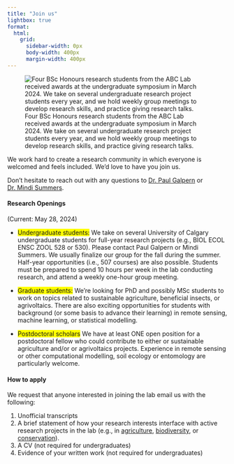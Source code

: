```yaml
---
title: "Join us"
lightbox: true
format:
  html:
    grid:
      sidebar-width: 0px
      body-width: 400px
      margin-width: 400px
---
```

::: {.column-margin}
![Four BSc Honours research students from the ABC Lab received awards at the undergraduate symposium in March 2024. We take on several undergraduate research project students every year, and we hold weekly group meetings to develop research skills, and practice giving research talks.](images/fig-undergrad-research.jpg)
:::

We work hard to create a research community in which everyone is welcomed and feels included.  We'd love to have you join us.

Don't hesitate to reach out with any questions to [Dr. Paul Galpern](pgalpern.qmd) or [Dr. Mindi Summers](msummers.qmd).


#### Research Openings
(Current: May 28, 2024)

* [Undergraduate students:]{style="background-color: #FFFF00;"} We take on several University of Calgary undergraduate students for full-year research projects (e.g., BIOL ECOL ENSC ZOOL 528 or 530). Please contact Paul Galpern or Mindi Summers. We usually finalize our group for the fall during the summer.  Half-year opportunities (i.e., 507 courses) are also possible. Students must be prepared to spend 10 hours per week in the lab conducting research, and attend a weekly one-hour group meeting.

* [Graduate students:]{style="background-color: #FFFF00;"} We're looking for PhD and possibly MSc students to work on topics related to sustainable agriculture, beneficial insects, or agrivoltaics.  There are also exciting opportunities for students with background (or some basis to advance their learning) in remote sensing, machine learning, or statistical modelling.

* [Postdoctoral scholars]{style="background-color: #FFFF00;"} We have at least ONE open position for a postdoctoral fellow who could contribute to either or sustainable agriculture and/or or agrivoltaics projects. Experience in remote sensing or other computational modelling, soil ecology or entomology are particularly welcome.

#### How to apply

We request that anyone interested in joining the lab email us with the following:

1. Unofficial transcripts
2. A brief statement of how your research interests interface with active research projects in the lab (e.g., in [agriculture](@projects_agriculture.qmd), [biodiversity](@projects_biodiversityqmd), or [conservation](@projects_conservation.qmd)).
3. A CV (not required for undergraduates)
4. Evidence of your written work (not required for undergraduates)



